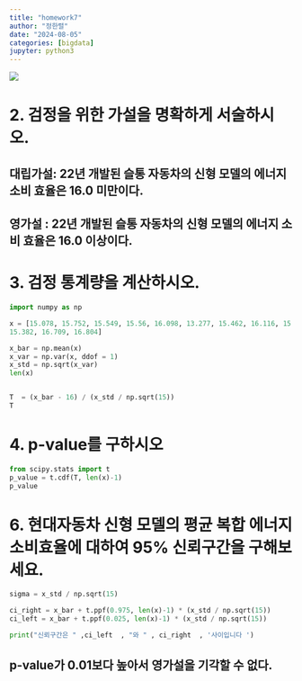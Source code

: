 ```yaml
---
title: "homework7"
author: "정한렬"
date: "2024-08-05"
categories: [bigdata]
jupyter: python3
---
```


![](youn12.jpg)

# 2. 검정을 위한 가설을 명확하게 서술하시오.

## 대립가설: 22년 개발된 슬통 자동차의 신형 모델의 에너지 소비 효율은 16.0 미만이다. 
            
## 영가설 : 22년 개발된 슬통 자동차의 신형 모델의 에너지 소비 효율은 16.0 이상이다.

# 3. 검정 통계량을 계산하시오.

```python
import numpy as np

x = [15.078, 15.752, 15.549, 15.56, 16.098, 13.277, 15.462, 16.116, 15.214, 16.93, 14.118, 14.927,
15.382, 16.709, 16.804]

x_bar = np.mean(x)
x_var = np.var(x, ddof = 1)
x_std = np.sqrt(x_var)
len(x)


T  = (x_bar - 16) / (x_std / np.sqrt(15))
T
```
# 4. p-value를 구하시오

```python
from scipy.stats import t
p_value = t.cdf(T, len(x)-1)
p_value

```

# 6. 현대자동차 신형 모델의 평균 복합 에너지 소비효율에 대하여 95% 신뢰구간을 구해보세요.
 
```python
sigma = x_std / np.sqrt(15)

ci_right = x_bar + t.ppf(0.975, len(x)-1) * (x_std / np.sqrt(15)) 
ci_left = x_bar + t.ppf(0.025, len(x)-1) * (x_std / np.sqrt(15)) 

print("신뢰구간은 " ,ci_left  , "와 " , ci_right  , '사이입니다 ')

```

## p-value가 0.01보다 높아서 영가설을 기각할 수 없다. 
